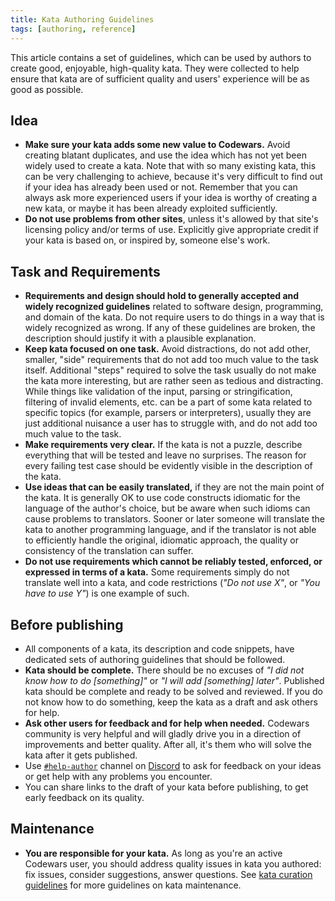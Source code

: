 ```yaml
---
title: Kata Authoring Guidelines
tags: [authoring, reference]
---
```



This article contains a set of guidelines, which can be used by authors to create good, enjoyable, high-quality kata. They were collected to help ensure that kata are of sufficient quality and users' experience will be as good as possible.

## Idea

- **<A id="novelty">Make sure your kata adds some new value to Codewars.</A>** Avoid
  creating blatant duplicates, and use the idea which has not yet been widely used
  to create a kata. Note that with so many existing kata, this can be very challenging
  to achieve, because it's very difficult to find out if your idea has already been
  used or not. Remember that you can always ask more experienced users if your idea
  is worthy of creating a new kata, or maybe it has been already exploited sufficiently.
- **<A id="no-copy">Do not use problems from other sites</A>**, unless it's allowed
  by that site's licensing policy and/or terms of use. Explicitly give
  appropriate credit if your kata is based on, or inspired by, someone else's
  work.

## Task and Requirements

- **Requirements and design should hold to generally accepted and widely recognized guidelines** related to software design, programming, and domain of the kata. Do not require users to do things in a way that is widely recognized as wrong. If any of these guidelines are broken, the description should justify it with a plausible explanation.
- **Keep kata focused on one task.** Avoid distractions, do not add other, smaller, "side" requirements that do not add too much value to the task itself. Additional "steps" required to solve the task usually do not make the kata more interesting, but are rather seen as tedious and distracting. While things like validation of the input, parsing or stringification, filtering of invalid elements, etc. can be a part of some kata related to specific topics (for example, parsers or interpreters), usually they are just additional nuisance a user has to struggle with, and do not add too much value to the task.
- **Make requirements very clear.** If the kata is not a puzzle, describe everything that will be tested and leave no surprises. The reason for every failing test case should be evidently visible in the description of the kata.
- **Use ideas that can be easily translated,** if they are not the main point of the kata. It is generally OK to use code constructs idiomatic for the language of the author's choice, but be aware when such idioms can cause problems to translators. Sooner or later someone will translate the kata to another programming language, and if the translator is not able to efficiently handle the original, idiomatic approach, the quality or consistency of the translation can suffer.
- **Do not use requirements which cannot be reliably tested, enforced, or expressed in terms of a kata.** Some requirements simply do not translate well into a kata, and code restrictions (_"Do not use X"_, or _"You have to use Y"_) is one example of such.

## Before publishing

- All components of a kata, its description and code snippets, have dedicated sets of authoring guidelines that should be followed.
- **Kata should be complete.** There should be no excuses of _"I did not know how to do [something]"_ or _"I will add [something] later"_. Published kata should be complete and ready to be solved and reviewed. If you do not know how to do something, keep the kata as a draft and ask others for help.
- **Ask other users for feedback and for help when needed.** Codewars community is very helpful and will gladly drive you in a direction of improvements and better quality. After all, it's them who will solve the kata after it gets published.
- Use [`#help-author`][chan-help-author] channel on [Discord][discord] to ask for feedback on your ideas or get help with any problems you encounter.
- You can share links to the draft of your kata before publishing, to get early feedback on its quality.

## Maintenance

- **You are responsible for your kata.** As long as you're an active Codewars user, you should address quality issues in kata you authored: fix issues, consider suggestions, answer questions. See [kata curation guidelines][kata-curation-guidelines] for more guidelines on kata maintenance.

[kata-curation-guidelines]: /curation/guidelines/kata/
[chan-help-author]: https://discord.com/channels/846624424199061524/846628678602588200
[discord]: https://discord.gg/7U9t33jrgG
